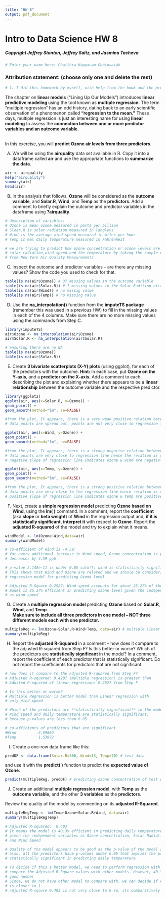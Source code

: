 ```yaml
---
title: "HW 8"
output: pdf_document
---
```

# Intro to Data Science HW 8
##### Copyright Jeffrey Stanton, Jeffrey Saltz, and Jasmina Tacheva


```r
# Enter your name here: Chaithra Kopparam Cheluvaiah
```

### Attribution statement: (choose only one and delete the rest)


```r
# 1. I did this homework by myself, with help from the book and the professor.
```

The chapter on **linear models** (“Lining Up Our Models”) introduces **linear predictive modeling** using the tool known as **multiple regression**. The term “multiple regression” has an odd history, dating back to an early scientific observation of a phenomenon called **“regression to the mean.”** These days, multiple regression is just an interesting name for using **linear modeling** to assess the **connection between one or more predictor variables and an outcome variable**. 


<br>In this exercise, you will **predict Ozone air levels from three predictors**.

A.	We will be using the **airquality** data set available in R. Copy it into a dataframe called **air** and use the appropriate functions to **summarize the data**. 


```r
air <- airquality
help("airquality")
summary(air)
head(air)
```

B.	In the analysis that follows, **Ozone** will be considered as the **outcome variable**, and **Solar.R**, **Wind**, and **Temp** as the **predictors**. Add a comment to briefly explain the outcome and predictor variables in the dataframe using **?airquality**.


```r
# description of variables:
# Ozone is mean ozone measured in parts per billion
# Sloar.R is solar radiation measured in langleys
# Wind is the average wind speed measured in miles per hour
# Temp is max daily temperature measured in Fahrenheit

# we are trying to predict how ozone concentration or ozone levels are affected by
# solar radiation,wind speed and the temperature by taking the sample data
# from New York Air Quality Measurements
```

C.	Inspect the outcome and predictor variables – are there any missing values? Show the code you used to check for that.


```r
table(is.na(air$Ozone)) # 37 missing values in the outcome variable
table(is.na(air$Solar.R)) # 7 missing values in the Solar Radition attribute
table(is.na(air$Wind)) # no missig value
table(is.na(air$Temp)) # no missing value
```

D.	Use the **na_interpolation()** function from the **imputeTS package** (remember this was used in a previous HW) to fill in the missing values in each of the 4 columns. Make sure there are no more missing values using the commands from Step C.


```r
library(imputeTS)
air$Ozone <- na_interpolation(air$Ozone)
air$Solar.R <- na_interpolation(air$Solar.R)

# ensuring there are no NA
table(is.na(air$Ozone))
table(is.na(air$Solar.R))
```

E.	Create **3 bivariate scatterplots (X-Y) plots** (using ggplot), for each of the predictors with the outcome. **Hint:** In each case, put **Ozone on the Y-axis**, and a **predictor on the X-axis**. Add a comment to each, describing the plot and explaining whether there appears to be a **linear relationship** between the outcome variable and the respective predictor.


```r
library(ggplot2)
ggplot(air, aes(x=Solar.R, y=Ozone)) +
geom_point() +
geom_smooth(method="lm", se=FALSE)

#from the plot, It appears, there is a very weak positive relation between Ozone and Solar.R
# data points are spread out. points are not very close to regression line
```

```r
ggplot(air, aes(x=Wind, y=Ozone)) +
geom_point() +
geom_smooth(method="lm", se=FALSE)

#from the plot, It appears, there is a strong negative relation between Ozone and Wind
# data points are very close to regression line hence the relation is strong
# negative slope of regression line indicates ozone & wind are negativly correlated
```
```r
ggplot(air, aes(x=Temp, y=Ozone)) +
geom_point() +
geom_smooth(method="lm", se=FALSE)

#from the plot, It appears, there is a strong positive relation between Ozone and Temp
# data points are very close to the regression line hence relation is strong
# positive slope of regression line indicates ozone & temp are positively correlated
```
F.	Next, create a **simple regression model** predicting **Ozone based on Wind**, using the **lm( )** command. In a comment, report the **coefficient** (aka **slope** or **beta weight**) of **Wind** in the regression output and, **if it is statistically significant**, **interpret it** with respect to **Ozone**. Report the **adjusted R-squared** of the model and try to explain what it means.


```r
windModel <- lm(Ozone~Wind,data=air)
summary(windModel)

# co-efficient of Wind is -4.59:
# for every additional increase in Wind speed, Ozone concentration is predicted to
# decreases by 4.59 ppb

# p-value 2.148e-11 is under 0.05 cutoff: wind is statistically significant.
# This shows that Wind and Ozone are related and we should be considering in the
# regression model for predicting Ozone level

# Adjusted R-Square 0.2527: Wind speed accounts for about 25.27% of the Ozone level
# model is 25.27% efficient in predicting ozone level given the independent variable
# as wind speed
```

G.	Create a **multiple regression model** predicting **Ozone** based on **Solar.R**, **Wind**, and **Temp**.<br> **Make sure to include all three predictors in one model – NOT three different models each with one predictor.**


```r
multipleReg <- lm(Ozone~Solar.R+Wind+Temp, data=air) # multiple linear regression
summary(multipleReg)
```

H.	Report the **adjusted R-Squared** in a comment – how does it compare to the adjusted R-squared from Step F? Is this better or worse? Which of the predictors are **statistically significant** in the model? In a comment, report the coefficient of each predictor that is statistically significant. Do not report the coefficients for predictors that are not significant.


```r
# how does it compare to the adjusted R-squared from Step F?
# Adjusted R-squared: 0.4207 (multiple regression) is greater than
# Adusted R-squared of linear regression: 0.2527 from Step F

# Is this better or worse?
# Multiple Regression is better model than Linear regression with
# only Wind speed

# Which of the predictors are **statistically significant** in the model?
# Wind speed and daily temperature are statistically significant.
# because p-values are less than 0.05

# co-efficients of predictors that are significant
#Wind         -2.69669
#Temp          1.53072
```

I.	Create a one-row data frame like this: 


```r
predDF <- data.frame(Solar.R=300, Wind=15, Temp=70) # test data
```

 and use it with the **predict( )** function to predict the **expected value of Ozone**:


```r
predict(multipleReg, predDF) # predicting ozone concentration of test data
```

J.	Create an additional **multiple regression model**, with **Temp** as the **outcome variable**, and the other **3 variables** as the **predictors**. 

Review the quality of the model by commenting on its **adjusted R-Squared**.  


```r
multipleRegTemp <- lm(Temp~Ozone+Solar.R+Wind, data=air)
summary(multipleRegTemp)

# Adjusted R-squared:  0.403
# It means the model is 40.3% efficient in predicting daily temperature
# given the independent variables as Ozone concentration, Solar Radiation,
# and Wind Speed

# Quality of the model appears to be good as the p-value of the model 2.2e-16 is under 0.05
# also, all the predictors have p-values under 0.05 that implies the predictors are
# statistically significant in predicting daily temperature

# To decide if this a better model, we need to perform regression with other prdictors and
# compare the Adjusted R-Square values with other models. However, 40.3% seems to be pretty
# good number
# Since, we do not have other model to compare with, we can decide if Adjusted R-sqaure
# is closer to 1
# adjusted R-sqaure 0.403 is not very close to 0 so, its comparitively a better model
```
